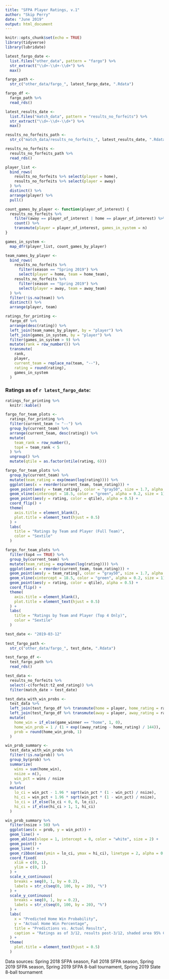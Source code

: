 ```yaml
---
title: "SFPA Player Ratings, v.1"
author: "Skip Perry"
date: "June 2019"
output: html_document
---
```


```r
knitr::opts_chunk$set(echo = TRUE)
library(tidyverse)
library(lubridate)

latest_fargo_date <- 
  list.files("other_data", pattern = "fargo") %>% 
  str_extract("\\d+-\\d+-\\d+") %>% 
  max()

fargo_path <-
  str_c("other_data/fargo_", latest_fargo_date, ".Rdata")

fargo_df <- 
  fargo_path %>% 
  read_rds()

latest_results_date <- 
  list.files("match_data", pattern = "results_no_forfeits") %>% 
  str_extract("\\d+-\\d+-\\d+") %>% 
  max()

results_no_forfeits_path <-
  str_c("match_data/results_no_forfeits_", latest_results_date, ".Rdata")

results_no_forfeits <- 
  results_no_forfeits_path %>% 
  read_rds()

player_list <- 
  bind_rows(
    results_no_forfeits %>% select(player = home),
    results_no_forfeits %>% select(player = away)
  ) %>% 
  distinct() %>% 
  arrange(player) %>% 
  pull()

count_games_by_player <- function(player_of_interest) {
  results_no_forfeits %>% 
    filter(away == player_of_interest | home == player_of_interest) %>% 
    count() %>% 
    transmute(player = player_of_interest, games_in_system = n)
}

games_in_system <- 
  map_dfr(player_list, count_games_by_player)

team_names_by_player <- 
  bind_rows(
    results_no_forfeits %>% 
      filter(season == "Spring 2019") %>% 
      select(player = home, team = home_team),
    results_no_forfeits %>% 
      filter(season == "Spring 2019") %>% 
      select(player = away, team = away_team)
  ) %>% 
  filter(!is.na(team)) %>% 
  distinct() %>% 
  arrange(player, team)

ratings_for_printing <- 
  fargo_df %>% 
  arrange(desc(rating)) %>% 
  left_join(team_names_by_player, by = "player") %>% 
  left_join(games_in_system, by = "player") %>% 
  filter(games_in_system > 9) %>% 
  mutate(rank = row_number()) %>% 
  transmute(
    rank, 
    player, 
    current_team = replace_na(team, "--"), 
    rating = round(rating),
    games_in_system
  )
```

### Ratings as of `r latest_fargo_date`:

```r
ratings_for_printing %>% 
  knitr::kable()
```

```r
fargo_for_team_plots <- 
  ratings_for_printing %>% 
  filter(current_team != "--") %>% 
  group_by(current_team) %>% 
  arrange(current_team, desc(rating)) %>% 
  mutate(
    team_rank = row_number(),
    top4 = team_rank < 5
  ) %>% 
  ungroup() %>% 
  mutate(qtile = as.factor(ntile(rating, 6)))

fargo_for_team_plots %>% 
  group_by(current_team) %>% 
  mutate(team_rating = exp(mean(log(rating)))) %>% 
  ggplot(aes(x = reorder(current_team, team_rating))) +
  geom_point(aes(y = team_rating), color = "gray50", size = 1.7, alpha = 0.5) +
  geom_vline(xintercept = 18.5, color = "green", alpha = 0.2, size = 1) +
  geom_point(aes(y = rating, color = qtile), alpha = 0.5) +
  coord_flip() +
  theme(
    axis.title = element_blank(),
    plot.title = element_text(hjust = 0.5)
  ) +
  labs(
    title = "Ratings by Team and Player (Full Team)",
    color = "Sextile"
  )

fargo_for_team_plots %>% 
  filter(top4 == TRUE) %>% 
  group_by(current_team) %>% 
  mutate(team_rating = exp(mean(log(rating)))) %>% 
  ggplot(aes(x = reorder(current_team, team_rating))) +
  geom_point(aes(y = team_rating), color = "gray50", size = 1.7, alpha = 0.5) +
  geom_vline(xintercept = 18.5, color = "green", alpha = 0.2, size = 1) +
  geom_point(aes(y = rating, color = qtile), alpha = 0.5) +
  coord_flip() +
  theme(
    axis.title = element_blank(),
    plot.title = element_text(hjust = 0.5)
  ) +
  labs(
    title = "Ratings by Team and Player (Top 4 Only)",
    color = "Sextile"
  )
```

```r
test_date <- "2019-03-12"
  
test_fargo_path <-
  str_c("other_data/fargo_", test_date, ".Rdata")

test_fargo_df <- 
  test_fargo_path %>% 
  read_rds()

test_data <- 
  results_no_forfeits %>% 
  select(-c(forfeit:t2_end_rating)) %>% 
  filter(match_date > test_date)

test_data_with_win_probs <- 
  test_data %>% 
  left_join(test_fargo_df %>% transmute(home = player, home_rating = rating), by = "home") %>% 
  left_join(test_fargo_df %>% transmute(away = player, away_rating = rating), by = "away") %>% 
  mutate(
    home_win = if_else(game_winner == "home", 1, 0),
    home_win_prob = 1 / (1 + exp((away_rating - home_rating) / 144)),
    prob = round(home_win_prob, 1)
  )

win_prob_summary <- 
  test_data_with_win_probs %>% 
  filter(!is.na(prob)) %>% 
  group_by(prob) %>% 
  summarize(
    wins = sum(home_win),
    nsize = n(),
    win_pct = wins / nsize
  ) %>% 
  mutate(
    lo_ci = win_pct - 1.96 * sqrt(win_pct * (1 - win_pct) / nsize),
    hi_ci = win_pct + 1.96 * sqrt(win_pct * (1 - win_pct) / nsize),
    lo_ci = if_else(lo_ci < 0, 0, lo_ci),
    hi_ci = if_else(hi_ci > 1, 1, hi_ci)
  )

win_prob_summary %>% 
  filter(nsize > 50) %>% 
  ggplot(aes(x = prob, y = win_pct)) +
  geom_line() +
  geom_abline(slope = 1, intercept = 0, color = "white", size = 2) +
  geom_point() +
  geom_line() +
  geom_ribbon(aes(ymin = lo_ci, ymax = hi_ci), linetype = 2, alpha = 0.1) +
  coord_fixed(
    xlim = c(0, 1), 
    ylim = c(0, 1)
  ) +
  scale_x_continuous(
    breaks = seq(0, 1, by = 0.2),
    labels = str_c(seq(0, 100, by = 20), "%")
  ) +
  scale_y_continuous(
    breaks = seq(0, 1, by = 0.2),
    labels = str_c(seq(0, 100, by = 20), "%")
  ) +
  labs(
    x = "Predicted Home Win Probability",
    y = "Actual Home Win Percentage",
    title = "Predictions vs. Actual Results",
    caption = "Ratings as of 3/12, results post-3/12, shaded area 95% CI"
  ) +
  theme(
    plot.title = element_text(hjust = 0.5)
  )
```

Data sources: Spring 2018 SFPA season, Fall 2018 SFPA season, Spring 2019 SFPA season, Spring 2019 SFPA 8-ball tournament, Spring 2019 Slate 8-ball tournament 

```r

```

